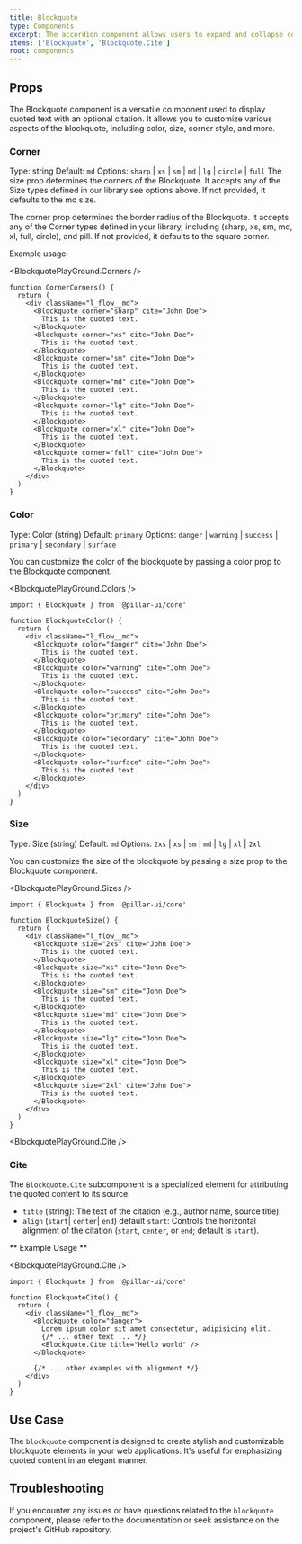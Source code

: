 ```yaml
---
title: Blockquote
type: Components
excerpt: The accordion component allows users to expand and collapse content sections, which can be useful for displaying large amounts of information in a compact and organized manner.
items: ['Blockquote', 'Blockquote.Cite']
root: components
---
```


## Props

The Blockquote component is a versatile co
mponent used to display quoted text with an optional citation. It allows you to customize various aspects of the blockquote, including color, size, corner style, and more.

### Corner

Type: string
Default: `md`
Options: `sharp` | `xs` | `sm` | `md` | `lg` | `circle` | `full`
The size prop determines the corners of the Blockquote. It accepts any of the Size types defined in our library see options above. If not provided, it defaults to the md size.

The corner prop determines the border radius of the Blockquote. It accepts any of the Corner types defined in your library, including (sharp, xs, sm, md, xl, full, circle), and pill. If not provided, it defaults to the square corner.

Example usage:

<BlockquotePlayGround.Corners />

```tsx showLineNumbers title="Accordion.tsx"
function CornerCorners() {
  return (
    <div className="l_flow__md">
      <Blockquote corner="sharp" cite="John Doe">
        This is the quoted text.
      </Blockquote>
      <Blockquote corner="xs" cite="John Doe">
        This is the quoted text.
      </Blockquote>
      <Blockquote corner="sm" cite="John Doe">
        This is the quoted text.
      </Blockquote>
      <Blockquote corner="md" cite="John Doe">
        This is the quoted text.
      </Blockquote>
      <Blockquote corner="lg" cite="John Doe">
        This is the quoted text.
      </Blockquote>
      <Blockquote corner="xl" cite="John Doe">
        This is the quoted text.
      </Blockquote>
      <Blockquote corner="full" cite="John Doe">
        This is the quoted text.
      </Blockquote>
    </div>
  )
}
```

### Color

Type: Color (string)
Default: `primary`
Options: `danger` | `warning` | `success` | `primary` | `secondary` | `surface`

You can customize the color of the blockquote by passing a color prop to the Blockquote component.

<BlockquotePlayGround.Colors />

```tsx showLineNumbers title="Blockquote.tsx"
import { Blockquote } from '@pillar-ui/core'

function BlockquoteColor() {
  return (
    <div className="l_flow__md">
      <Blockquote color="danger" cite="John Doe">
        This is the quoted text.
      </Blockquote>
      <Blockquote color="warning" cite="John Doe">
        This is the quoted text.
      </Blockquote>
      <Blockquote color="success" cite="John Doe">
        This is the quoted text.
      </Blockquote>
      <Blockquote color="primary" cite="John Doe">
        This is the quoted text.
      </Blockquote>
      <Blockquote color="secondary" cite="John Doe">
        This is the quoted text.
      </Blockquote>
      <Blockquote color="surface" cite="John Doe">
        This is the quoted text.
      </Blockquote>
    </div>
  )
}
```

### Size

Type: Size (string)
Default: `md`
Options: `2xs` | `xs` | `sm` | `md` | `lg` | `xl` | `2xl`

You can customize the size of the blockquote by passing a size prop to the Blockquote component.

<BlockquotePlayGround.Sizes />

```tsx showLineNumbers title="Blockquote.tsx"
import { Blockquote } from '@pillar-ui/core'

function BlockquoteSize() {
  return (
    <div className="l_flow__md">
      <Blockquote size="2xs" cite="John Doe">
        This is the quoted text.
      </Blockquote>
      <Blockquote size="xs" cite="John Doe">
        This is the quoted text.
      </Blockquote>
      <Blockquote size="sm" cite="John Doe">
        This is the quoted text.
      </Blockquote>
      <Blockquote size="md" cite="John Doe">
        This is the quoted text.
      </Blockquote>
      <Blockquote size="lg" cite="John Doe">
        This is the quoted text.
      </Blockquote>
      <Blockquote size="xl" cite="John Doe">
        This is the quoted text.
      </Blockquote>
      <Blockquote size="2xl" cite="John Doe">
        This is the quoted text.
      </Blockquote>
    </div>
  )
}
```

<BlockquotePlayGround.Cite />

### Cite

The `Blockquote.Cite` subcomponent is a specialized element for attributing the quoted content to its source.

- `title` (string): The text of the citation (e.g., author name, source title).
- `align` (`start`| `center`| `end`) default `start`: Controls the horizontal alignment of the citation (`start`, `center`, or `end`; default is `start`).

** Example Usage **

<BlockquotePlayGround.Cite />

```tsx showLineNumbers title="Blockquote.tsx"
import { Blockquote } from '@pillar-ui/core'

function BlockquoteCite() {
  return (
    <div className="l_flow__md">
      <Blockquote color="danger">
        Lorem ipsum dolor sit amet consectetur, adipisicing elit.
        {/* ... other text ... */}
        <Blockquote.Cite title="Hello world" />
      </Blockquote>

      {/* ... other examples with alignment */}
    </div>
  )
}
```

## Use Case

The `blockquote` component is designed to create stylish and customizable blockquote elements in your web applications. It's useful for emphasizing quoted content in an elegant manner.

## Troubleshooting

If you encounter any issues or have questions related to the `blockquote` component, please refer to the documentation or seek assistance on the project's GitHub repository.
